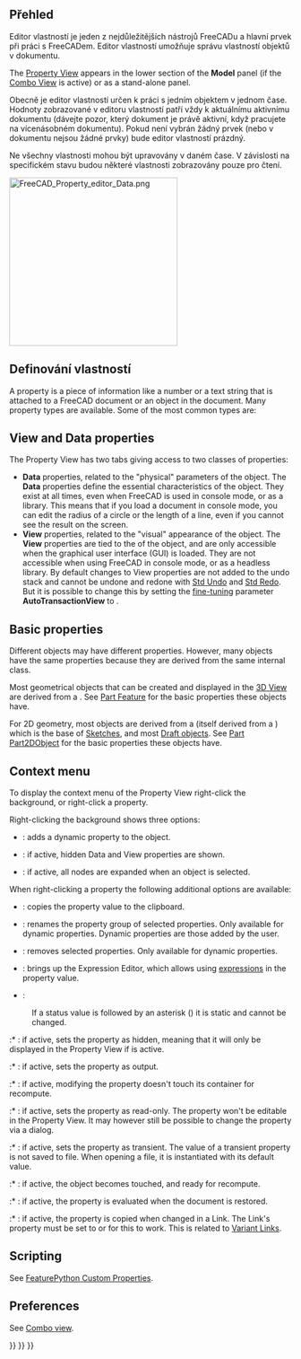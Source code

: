<languages/>

{{Docnav
|[[Document_structure|Document structure]]
|[[Workbenches|Workbenches]]
}}

{{TOCright}}

<span id="Introduction"></span>
<div class="mw-translate-fuzzy">
==Přehled==
Editor vlastností je jeden z nejdůležitějších nástrojů FreeCADu a hlavní prvek při práci s FreeCADem.
Editor vlastností umožňuje správu vlastností objektů v dokumentu.
</div>

The [[Property_View|Property View]] appears in the lower section of the '''Model''' panel (if the [[Combo_View|Combo View]] is active) or as a stand-alone panel.

<div class="mw-translate-fuzzy">
Obecně je editor vlastností určen k práci s jedním objektem v jednom čase. Hodnoty zobrazované v editoru vlastností patří vždy k aktuálnímu aktivnímu dokumentu (dávejte pozor, který dokument je právě aktivní, když pracujete na vícenásobném dokumentu). Pokud není vybrán žádný prvek (nebo v dokumentu nejsou žádné prvky) bude editor vlastností prázdný.
</div>

<div class="mw-translate-fuzzy">
Ne všechny vlastnosti mohou být upravovány v daném čase. V závislosti na specifickém stavu budou některé vlastnosti zobrazovány pouze pro čtení.
</div>

[[File:FreeCAD_Property_editor_Data.png|300px]]
{{Caption|The Data properties of a [[Part_Box|Part Box]]}}

<span id="Property_types"></span>
<div class="mw-translate-fuzzy">
==Definování vlastností==
</div>

A property is a piece of information like a number or a text string that is attached to a FreeCAD document or an object in the document. Many  property types are available. Some of the most common types are:

{{Code|lang=text|code=
App::PropertyAngle
App::PropertyBool
App::PropertyDistance
App::PropertyFloat
App::PropertyInteger
App::PropertyLength
App::PropertyPlacement
App::PropertyString
App::PropertyVector
}}

== View and Data properties ==

The Property View has two tabs giving access to two classes of properties:
* '''Data''' properties, related to the "physical" parameters of the object. The '''Data''' properties define the essential characteristics of the object. They exist at all times, even when FreeCAD is used in console mode, or as a library. This means that if you load a document in console mode, you can edit the radius of a circle or the length of a line, even if you cannot see the result on the screen.
* '''View''' properties, related to the "visual" appearance of the object. The '''View''' properties are tied to the {{incode|ViewObject}} of the object, and are only accessible when the graphical user interface (GUI) is loaded. They are not accessible when using FreeCAD in console mode, or as a headless library. By default changes to View properties are not added to the undo stack and cannot be undone and redone with [[Std_Undo|Std Undo]] and [[Std_Redo|Std Redo]]. But it is possible to change this by setting the [[Fine-tuning|fine-tuning]] parameter '''AutoTransactionView''' to {{TRUE}}.

== Basic properties ==

Different objects may have different properties. However, many objects have the same properties because they are derived from the same internal class.

Most geometrical objects that can be created and displayed in the [[3D_View|3D View]] are derived from a {{incode|Part::Feature}}. See [[Part_Feature|Part Feature]] for the basic properties these objects have.

For 2D geometry, most objects are derived from a {{incode|Part::Part2DObject}} (itself derived from a {{incode|Part::Feature}}) which is the base of [[Sketch|Sketches]], and most [[Draft_Workbench|Draft objects]]. See [[Part_Part2DObject|Part Part2DObject]] for the basic properties these objects have.

== Context menu ==

To display the context menu of the Property View right-click the background, or right-click a property.

Right-clicking the background shows three options:

* {{MenuCommand|Add Property}}: adds a dynamic property to the object.

* {{MenuCommand|Show Hidden}}: if active, hidden Data and View properties are shown.

* {{MenuCommand|Auto-Expand}}: if active, all nodes are expanded when an object is selected.

When right-clicking a property the following additional options are available:

* {{MenuCommand|Copy}}: copies the property value to the clipboard.

* {{MenuCommand|Rename Property Group}}: renames the property group of selected properties. Only available for dynamic properties. Dynamic properties are those added by the user.

* {{MenuCommand|Remove Property}}: removes selected properties. Only available for dynamic properties.

* {{MenuCommand|Expression}}: brings up the Expression Editor, which allows using [[Expressions|expressions]] in the property value.

* {{MenuCommand|Status}}:

: If a status value is followed by an asterisk ({{MenuCommand|*}}) it is static and cannot be changed.

:* {{MenuCommand|Hidden}}: if active, sets the property as hidden, meaning that it will only be displayed in the Property View if {{MenuCommand|Show Hidden}} is active.

:* {{MenuCommand|Output}}: if active, sets the property as output.

:* {{MenuCommand|NoRecompute}}: if active, modifying the property doesn't touch its container for recompute.

:* {{MenuCommand|ReadOnly}}: if active, sets the property as read-only. The property won't be editable in the Property View. It may however still be possible to change the property via a dialog.

:* {{MenuCommand|Transient}}: if active, sets the property as transient. The value of a transient property is not saved to file. When opening a file, it is instantiated with its default value.

:* {{MenuCommand|Touched}}: if active, the object becomes touched, and ready for recompute.

:* {{MenuCommand|EvalOnRestore}}: if active, the property is evaluated when the document is restored.

:* {{MenuCommand|CopyOnChange}}: if active, the property is copied when changed in a Link. The Link's {{PropertyData|Link Copy On Change}} property must be set to {{Value|Tracking}} or {{Value|Enabled}} for this to work. This is related to [https://forum.freecad.org/viewtopic.php?p=738833#p738833 Variant Links].

== Scripting ==

See [[FeaturePython_Custom_Properties|FeaturePython Custom Properties]].

== Preferences ==

See [[Combo_view#Preferences|Combo view]].


<div class="mw-translate-fuzzy">
{{docnav/cs|[[Interface Customization/cs|Uživatelské nastavení]]|[[Workbenches/cs|Pracovní plochy]]}}
</div>

{{Interface_navi{{#translation:}}}}
{{Std_Base_navi{{#translation:}}}}
{{Userdocnavi{{#translation:}}}}